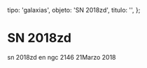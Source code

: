 
  tipo: 'galaxias',
  objeto: 'SN 2018zd',
  titulo: '',
};

# SN 2018zd

<Imagen
  src="registro/sn2018-zd_20180321_1_2018zd_20180321_i88.jpg"
  fecha="20180321"
/>

sn 2018zd en ngc 2146 21Marzo 2018